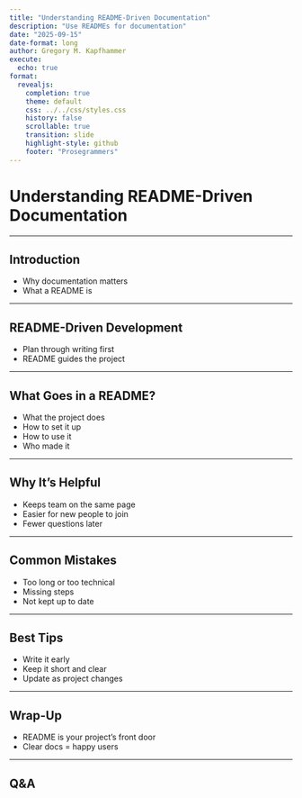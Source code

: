 ```yaml
---
title: "Understanding README-Driven Documentation"
description: "Use READMEs for documentation"
date: "2025-09-15"
date-format: long
author: Gregory M. Kapfhammer
execute:
  echo: true
format:
  revealjs:
    completion: true
    theme: default
    css: ../../css/styles.css
    history: false
    scrollable: true
    transition: slide
    highlight-style: github
    footer: "Prosegrammers"
---
```


# Understanding README-Driven Documentation

---

## Introduction
- Why documentation matters  
- What a README is  

---

## README-Driven Development
- Plan through writing first  
- README guides the project  

---

## What Goes in a README?
- What the project does  
- How to set it up  
- How to use it  
- Who made it  

---

## Why It’s Helpful
- Keeps team on the same page  
- Easier for new people to join  
- Fewer questions later  

---

## Common Mistakes
- Too long or too technical  
- Missing steps  
- Not kept up to date  

---

## Best Tips
- Write it early  
- Keep it short and clear  
- Update as project changes  

---

## Wrap-Up
- README is your project’s front door  
- Clear docs = happy users  

---

## Q&A
